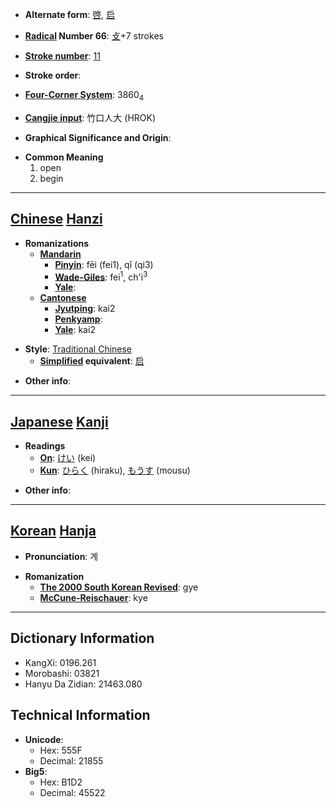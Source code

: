 * '''Alternate form''': [[啓]], [[启]]

* '''[[Wiktionary:Chinese radical index| Radical]] Number 66''': [[Wiktionary:Chinese radical index 攴|攴]]+7 strokes

* '''[[Wiktionary:Chinese total strokes index|Stroke number]]''': [[Wiktionary:Chinese total strokes index 11|11]]

* '''Stroke order''': 

* '''[[Wiktionary:Chinese four corner index|Four-Corner System]]''': 3860<sub>4</sub>

* '''[[Wiktionary:Chinese Cangjie index|Cangjie input]]''': 竹口人大 (HROK)

* '''Graphical Significance and Origin''': 

* '''Common Meaning'''
*#open
*# begin


----

== [[Chinese]] [[Hanzi]] ==

* '''Romanizations'''
** '''[[Mandarin]]'''
*** '''[[Pinyin]]''': fēi (fei1), qǐ (qi3)
*** '''[[Wade-Giles]]''': fei<sup>1</sup>, ch'i<sup>3</sup>
*** '''[[Yale]]''': 
** '''[[Cantonese]]'''
*** '''[[Jyutping]]''': kai2
*** '''[[Penkyamp]]''': 
*** '''[[Yale]]''': kai2

* '''Style''': [[Traditional Chinese]] 
** '''[[Simplified Chinese|Simplified]] equivalent''': [[启]]

* '''Other info''': 

----

== [[Japanese]] [[Kanji]] ==

* '''Readings'''
** '''[[On]]''': [[けい]] (kei)
** '''[[Kun]]''': [[ひらく]] (hiraku), [[もうす]] (mousu)

* '''Other info''':  

----

== [[Korean]] [[Hanja]] ==

* '''Pronunciation''': 계

* '''Romanization'''
** '''[[The 2000 South Korean Revised Romanization|The 2000 South Korean Revised]]''': gye
** '''[[McCune-Reischauer]]''': kye

----

== Dictionary Information ==

* KangXi: 0196.261
* Morobashi: 03821
* Hanyu Da Zidian: 21463.080

== Technical Information ==

* '''Unicode''':
** Hex: 555F
** Decimal: 21855
* '''Big5''':
** Hex: B1D2
** Decimal: 45522